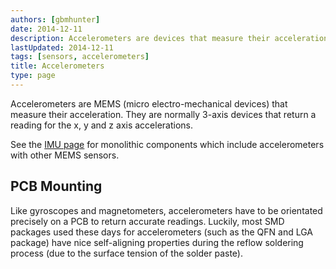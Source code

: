 ```yaml
---
authors: [gbmhunter]
date: 2014-12-11
description: Accelerometers are devices that measure their acceleration and convert it into a analogue or digital signal.
lastUpdated: 2014-12-11
tags: [sensors, accelerometers]
title: Accelerometers
type: page
---
```


<WarningIsNotes />

Accelerometers are MEMS (micro electro-mechanical devices) that measure their acceleration. They are normally 3-axis devices that return a reading for the x, y and z axis accelerations.

See the [IMU page](/electronics/components/sensors/inertial-measurement-units-imus) for monolithic components which include accelerometers with other MEMS sensors.

## PCB Mounting

Like gyroscopes and magnetometers, accelerometers have to be orientated precisely on a PCB to return accurate readings. Luckily, most SMD packages used these days for accelerometers (such as the QFN and LGA package) have nice self-aligning properties during the reflow soldering process (due to the surface tension of the solder paste).
